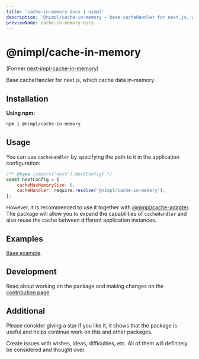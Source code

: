 ```yaml
---
title: 'cache-in-memory docs | nimpl'
description: '@nimpl/cache-in-memory - base cacheHandler for next.js, which cache data in-memory'
previewName: cache-in-memory-docs
---
```



# @nimpl/cache-in-memory

<PackageLinks npmName="@nimpl/cache-in-memory" githubName="nimpl-cache" />

(Former [next-impl-cache-in-memory](https://www.npmjs.com/package/next-impl-cache-in-memory))

Base cacheHandler for next.js, which cache data in-memory

## Installation

**Using npm:**
```sh npm2yarn copy
npm i @nimpl/cache-in-memory
```

## Usage

You can use `cacheHandler` by specifying the path to it in the application configuration:

```js
/** @type {import('next').NextConfig} */
const nextConfig = {
    cacheMaxMemorySize: 0,
    cacheHandler: require.resolve('@nimpl/cache-in-memory'),
};
```

However, it is recommended to use it together with [@nimpl/cache-adapter](https://nimpl.tech/cache-adapter). 
The package will allow you to expand the capabilities of `cacheHandler` and also reuse the cache between different application instances.

## Examples

[Base example](https://github.com/vordgi/nimpl-cache/tree/main/example).

## Development

Read about working on the package and making changes on the [contribution page](/contribution)

## Additional

Please consider giving a star if you like it, it shows that the package is useful and helps continue work on this and other packages.

Create issues with wishes, ideas, difficulties, etc. All of them will definitely be considered and thought over.
